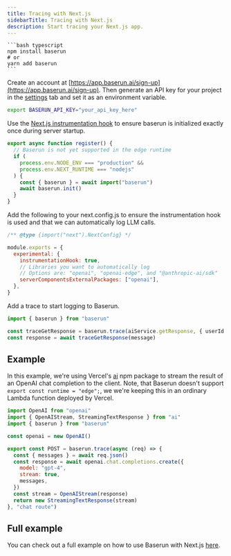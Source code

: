 ```yaml
---
title: Tracing with Next.js
sidebarTitle: Tracing with Next.js
description: Start tracing your Next.js app.
---
```


<Steps>
<Step title="Install Baserun SDK">

<CodeGroup>

    ```bash typescript
    npm install baserun
    # or
    yarn add baserun
    ```

</CodeGroup>
</Step>
<Step title="Generate an API key">

Create an account at [https://app.baserun.ai/sign-up](https://app.baserun.ai/sign-up). Then generate an API key for your project in the [settings](https://abaserun.ai/settings) tab and set it as an environment variable.

```bash
export BASERUN_API_KEY="your_api_key_here"
```

</Step>
<Step title="Initialize baserun">

Use the [Next.js instrumentation hook](https://nextjs.org/docs/app/building-your-application/optimizing/instrumentation) to ensure baserun is initialized exactly once during server startup.

```typescript your-project/instrumentation.ts
export async function register() {
  // Baserun is not yet supported in the edge runtime
  if (
    process.env.NODE_ENV === "production" &&
    process.env.NEXT_RUNTIME === "nodejs"
  ) {
    const { baserun } = await import("baserun")
    await baserun.init()
  }
}
```

</Step>
<Step title="Update next.config.js">

Add the following to your next.config.js to ensure the instrumentation hook is used and that we can automatically log LLM calls.

```javascript javascript
/** @type {import("next").NextConfig} */

module.exports = {
  experimental: {
    instrumentationHook: true,
    // Libraries you want to automatically log
    // Options are: "openai", "openai-edge", and "@anthropic-ai/sdk"
    serverComponentsExternalPackages: ["openai"],
  },
}
```

</Step>
<Step title="Add a trace">

Add a trace to start logging to Baserun.

```typescript typescript
import { baserun } from "baserun"

const traceGetResponse = baserun.trace(aiService.getResponse, { userId: 123 })
const response = await traceGetResponse(message)
```

</Step>

</Steps>

## Example

In this example, we're using Vercel's [ai](https://www.npmjs.com/package/ai) npm package to stream the result of an OpenAI chat completion to the client.
Note, that Baserun doesn't support `export const runtime = "edge";`, we we're keeping this in an ordinary Lambda function deployed by Vercel.

```javascript ./app/api/chat/route.js
import OpenAI from "openai"
import { OpenAIStream, StreamingTextResponse } from "ai"
import { baserun } from "baserun"

const openai = new OpenAI()

export const POST = baserun.trace(async (req) => {
  const { messages } = await req.json()
  const response = await openai.chat.completions.create({
    model: "gpt-4",
    stream: true,
    messages,
  })
  const stream = OpenAIStream(response)
  return new StreamingTextResponse(stream)
}, "chat route")
```

## Full example

You can check out a full example on how to use Baserun with Next.js [here](https://github.com/baserun-ai/baserun-next).
